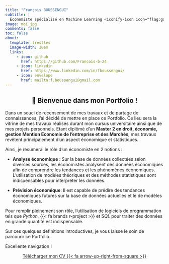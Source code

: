 ```yaml
---
title: "François BOUSSENGUI"
subtitle: |
  Économiste spécialisé en Machine Learning <iconify-icon icon="flag:ga-4x3"></iconify-icon>
image: moi.jpg
comments: false
toc: false
about:
  template: trestles
  image-width: 20em
  links: 
     - icon: github
       href: https://github.com/Francois-b-24
     - icon: linkedin
       href: https://www.linkedin.com/in/fboussengui/
     - icon: envelope
       href: mailto:f.boussengui@gmail.com
---
```


::: {style="text-align:center;"}
## [👋]{.wave} Bienvenue dans mon Portfolio !
:::

Dans un souci de recensement de mes travaux et de partage de connaissances, j'ai décidé de mettre en place ce Portfolio. Ce lieu sera la vitrine de mes travaux réalisés durant mon cursus universitaire ainsi que de mes projets personnels. Etant diplômé d'un **Master 2 en droit, économie, gestion Mention Economie de l'entreprise et des Marchés**, mes travaux revêtent principalement d'un aspect économique et statistiques. 

Ainsi, je résumerai le rôle d'un économiste en 2 notions :  

- **Analyse économique** : Sur la base de données collectées selon diverses sources, les économistes analysent des données économiques afin de comprendre les tendances et les phénomènes économiques. L'utilisation de modèles théoriques et des méthodes statistiques sont indispensables pour interpréter les données.

- **Prévision économique**: Il est capable de prédire des tendances économiques futures sur la base de données actuelles et le
de modèles économiques. 

Pour remplir pleinement son rôle, l'utilisation de logiciels de programmation tels que *Python*, {{< fa brands r-project >}} et *SQL* pour traiter des données en grande quantité est indispensable. 

Sur ces quelques definitions introductives, je vous laisse le soin de parcourir ce Portfolio. 

Excellente navigation !

::: {style="text-align:center;"}
[Télécharger mon CV {{< fa arrow-up-right-from-square >}}](FRANCOIS_BOUSSENGUI_CV.pdf){.btn .btn-outline-primary .btn .center role="button"}
:::
